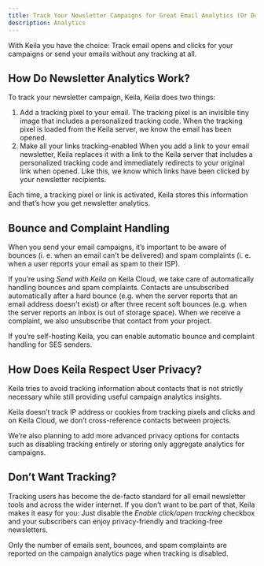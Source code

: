 ```yaml
---
title: Track Your Newsletter Campaigns for Great Email Analytics (Or Don’t, It’s Your Choice!)
description: Analytics
---
```


With Keila you have the choice: Track email opens and clicks for your campaigns
or send your emails without any tracking at all.

<KeilaImage
  src="/src/assets/screenshots/analytics.png"
  alt="Screenshot of the campaign analytics"
/>

## How Do Newsletter Analytics Work?

To track your newsletter campaign, Keila, Keila does two things:

1. Add a tracking pixel to your email.
   The tracking pixel is an invisible tiny image that includes a personalized
   tracking code. When the tracking pixel is loaded from the Keila server, we
   know the email has been opened.
2. Make all your links tracking-enabled
   When you add a link to your email newsletter, Keila replaces it with a link
   to the Keila server that includes a personalized tracking code and
   immediately redirects to your original link when opened. Like this, we know
   which links have been clicked by your newsletter recipients.

Each time, a tracking pixel or link is activated, Keila stores this information
and that’s how you get newsletter analytics.

## Bounce and Complaint Handling

When you send your email campaigns, it’s important to be aware of bounces (i. e.
when an email can't be delivered) and spam complaints (i. e. when a user
reports your email as spam to their ISP).

If you’re using _Send with Keila_ on Keila Cloud, we take care of
automatically handling bounces and spam complaints. Contacts are unsubscribed
automatically after a hard bounce (e.g. when the server reports that an email
address doesn't exist) or after three recent soft bounces (e.g. when the server
reports an inbox is out of storage space).
When we receive a complaint, we also unsubscribe that contact from your project.

If you’re self-hosting Keila, you can enable automatic bounce and complaint
handling for SES senders.

## How Does Keila Respect User Privacy?

Keila tries to avoid tracking information about contacts that is not strictly
necessary while still providing useful campaign analytics insights.

Keila doesn’t track IP address or cookies from tracking pixels and clicks and on
Keila Cloud, we don’t cross-reference contacts between projects.

We’re also planning to add more advanced privacy options for contacts such as
disabling tracking entirely or storing only aggregate analytics for campaigns.

<GitHubIssue number="150" />

## Don’t Want Tracking?

Tracking users has become the de-facto standard for all email newsletter tools
and across the wider internet. If you don’t want to be part of that, Keila makes
it easy for you: Just disable the _Enable click/open tracking_ checkbox and
your subscribers can enjoy privacy-friendly and tracking-free newsletters.

Only the number of emails sent, bounces, and spam complaints are reported on the
campaign analytics page when tracking is disabled.

<KeilaImage
  src="/src/assets/screenshots/untracked-campaign.png"
  alt="Screenshot of the analytics page of an untracked campaign."
/>
